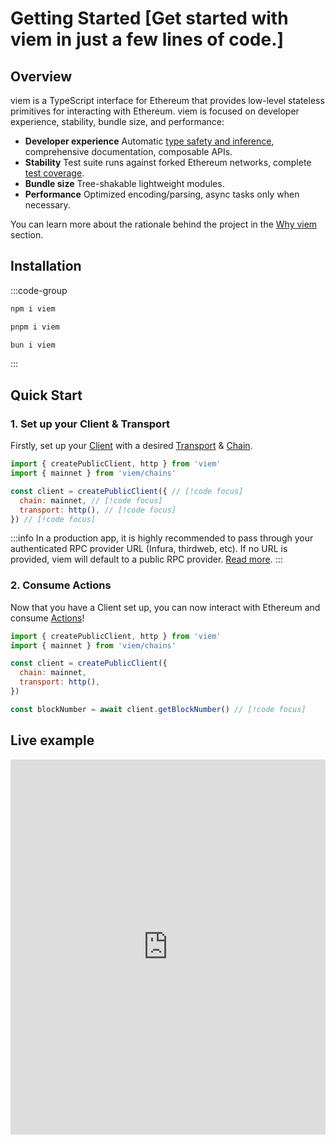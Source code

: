 # Getting Started [Get started with viem in just a few lines of code.]

## Overview

viem is a TypeScript interface for Ethereum that provides low-level stateless primitives for interacting with Ethereum. viem is focused on developer experience, stability, bundle size, and performance:

- **Developer experience** Automatic [type safety and inference](/docs/typescript), comprehensive documentation, composable APIs.
- **Stability** Test suite runs against forked Ethereum networks, complete [test coverage](https://app.codecov.io/gh/wevm/viem).
- **Bundle size** Tree-shakable lightweight modules.
- **Performance** Optimized encoding/parsing, async tasks only when necessary.

You can learn more about the rationale behind the project in the [Why viem](/docs/introduction) section.

## Installation

:::code-group

```bash [npm]
npm i viem
```

```bash [pnpm]
pnpm i viem
```

```bash [bun]
bun i viem
```

:::

## Quick Start

### 1. Set up your Client & Transport

Firstly, set up your [Client](/docs/clients/intro) with a desired [Transport](/docs/clients/intro) & [Chain](/docs/chains/introduction).

```js twoslash
import { createPublicClient, http } from 'viem'
import { mainnet } from 'viem/chains'

const client = createPublicClient({ // [!code focus]
  chain: mainnet, // [!code focus]
  transport: http(), // [!code focus]
}) // [!code focus]
```

:::info
In a production app, it is highly recommended to pass through your authenticated RPC provider URL (Infura, thirdweb, etc). If no URL is provided, viem will default to a public RPC provider. [Read more](/docs/clients/transports/http#usage).
:::

### 2. Consume Actions

Now that you have a Client set up, you can now interact with Ethereum and consume [Actions](/docs/actions/public/introduction)!

```js twoslash 
import { createPublicClient, http } from 'viem'
import { mainnet } from 'viem/chains'

const client = createPublicClient({
  chain: mainnet,
  transport: http(),
})

const blockNumber = await client.getBlockNumber() // [!code focus]
```

## Live example

<iframe className="mt-6" width="100%" height="600px" frameBorder="0" src="https://stackblitz.com/edit/viem-getting-started?embed=1&file=index.ts&hideNavigation=1&hideDevTools=true&terminalHeight=1&hideExplorer=1&devtoolsheight=1&ctl=1"></iframe>
